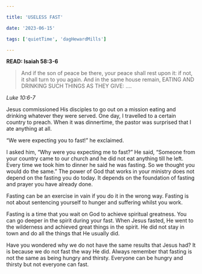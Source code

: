 ```yaml
---

title: 'USELESS FAST'

date: '2023-06-15'

tags: ['quietTime', 'dagHewardMills']

---
```


**READ: Isaiah 58:3-6**

>And if the son of peace be there, your peace shall rest upon it: if not, it shall turn to you again. And in the same house remain, EATING AND DRINKING SUCH THINGS AS THEY GIVE: .... 

*Luke 10:6-7*

Jesus commissioned His disciples to go out on a mission eating and drinking whatever they were served. One day, I travelled to a certain country to preach. When it was dinnertime, the pastor was surprised that I ate anything at all. 

“We were expecting you to fast!” he exclaimed. 

I asked him, “Why were you expecting me to fast?” He said, “Someone from your country came to our church and he did not eat anything till he left. Every time we took him to dinner he said he was fasting. So we thought you would do the same.” The power of God that works in your ministry does not depend on the fasting you do today. It depends on the foundation of fasting and prayer you have already done.

Fasting can be an exercise in vain if you do it in the wrong way. Fasting is not about sentencing yourself to hunger and suffering whilst you work. 

Fasting is a time that you wait on God to achieve spiritual greatness. You can go deeper in the spirit during your fast. When Jesus fasted, He went to the wilderness and achieved great things in the spirit. He did not stay in town and do all the things that He usually did. 

Have you wondered why we do not have the same results that Jesus had? It is because we do not fast the way He did. Always remember that fasting is not the same as being hungry and thirsty. Everyone can be hungry and thirsty but not everyone can fast. 
